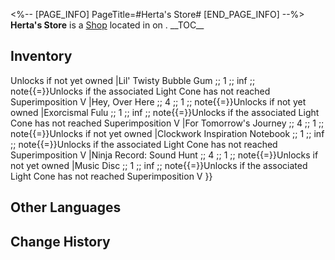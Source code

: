 <%-- [PAGE_INFO]
PageTitle=#Herta's Store#
[END_PAGE_INFO] --%>
{{Stub}}
{{Location Infobox
|title    = {{Icon/White|Icon Shop Materials.png}} Herta's Store
|image    = Shop Herta's Store.png
|type     = Shop
|world    = <!--to be added-->
|region   = 
|area     = <!--to be added-->
|subarea  = 
}}
{{Description|{{tx}}}}
'''Herta's Store''' is a [[Shop]] located in <!--area--> on <!--world-->.
<!--
It is operated by [[<shopkeeper>]].
-->
__TOC__

==Inventory==
{{Shop|shop=Herta's Store|currency=Herta Bond|note=1|total=1
|On the Fall of an Aeon ;; 8 ;; 1
|Cruising in the Stellar Sea ;; 8 ;; 1
|Texture of Memories ;; 8 ;; 1
|Solitary Healing ;; 8 ;; 1
|Eternal Calculus ;; 8 ;; 1
|Memory's Curtain Never Falls ;; 8 ;; 1
|Superimposer (Custom-made) ;; 2 ;; 24
|Star Rail Pass ;; 2 ;; inf
|Before the Tutorial Mission Starts ;; 4 ;; 1 ;; note{{=}}Unlocks if not yet owned
|Lil' Twisty Bubble Gum ;; 1 ;; inf ;; note{{=}}Unlocks if the associated Light Cone has not reached Superimposition V
|Hey, Over Here ;; 4 ;; 1 ;; note{{=}}Unlocks if not yet owned
|Exorcismal Fulu ;; 1 ;; inf ;; note{{=}}Unlocks if the associated Light Cone has not reached Superimposition V
|For Tomorrow's Journey ;; 4 ;; 1 ;; note{{=}}Unlocks if not yet owned
|Clockwork Inspiration Notebook ;; 1 ;; inf ;; note{{=}}Unlocks if the associated Light Cone has not reached Superimposition V
|Ninja Record: Sound Hunt ;; 4 ;; 1 ;; note{{=}}Unlocks if not yet owned
|Music Disc ;; 1 ;; inf ;; note{{=}}Unlocks if the associated Light Cone has not reached Superimposition V
}}
<!--
==Location==
{{Map Embed|<map name>|<marker id>}}
--><!--
==Achievements==
{{Achievements by Category Table|topic=Herta's Store}}
-->
==Other Languages==
{{Other Languages
|en   = Herta's Store
|zhs  = 黑塔的商店
|zht  = 黑塔的商店
|ja   = ヘルタショップ
|ko   = 헤르타 상점
|es   = Tienda de Herta
|fr   = Boutique de Herta
|ru   = Магазин Герты
|th   = ร้าน Herta
|vi   = Cửa Hàng Herta
|de   = Hertas Laden
|id   = Toko Herta
|pt   = Loja da Herta
}}

==Change History==
{{Change History|1.0}}